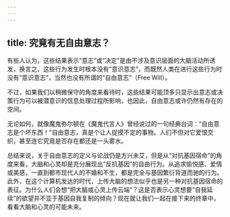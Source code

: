 ```yaml
---
---
---
```

title: 究竟有无自由意志？
---




有些人认为，这些结果表示“意志”或“决定”是由不涉及意识层面的大脑活动所诱发，换言之，这些行为发生时根本没有“意识意志”，而既然人类在进行这些行为时没有“意识意志”，当然也没有所谓的“自由意志”（Free Will）。

不过，如果我们以稍微保守的角度来看待时，这些结果可能顶多只显示出意志或决策行为可以被潜意识的信息处理过程所影响，也因此，自由意志或许仍然有存在的空间。

无论如何，就像魔鬼弥尔顿在《魔鬼代言人》曾经说过的一句经典台词：“自由意志是个坏东西！”自由意志，真是个让人捉摸不定的事物。人们不但对它爱恨交织，甚至连它究竟是否存在都还是一头雾水。

总结来说，关于自由意志的定义与论战仍是方兴未艾，但是从“对抗基因宿命”的角度来看，大脑和心灵却是充分展现出“反抗基因”的自由行为。从追求愉悦感、爱情或美感，一直到都市现代人的不婚和不生，都是完全与基因繁衍背道而驰的行为。此外，在这个计算机发达的时代，上传大脑的想法似乎也是另一种对抗基因宿命的表征。为什么人们会想“把大脑或心灵上传云端”？这是否表示心灵想要“自我延续”的欲望并不亚于基因自我复制的倾向？现在就让我们一起在接下来的终章中，看看大脑和心灵的可能未来。